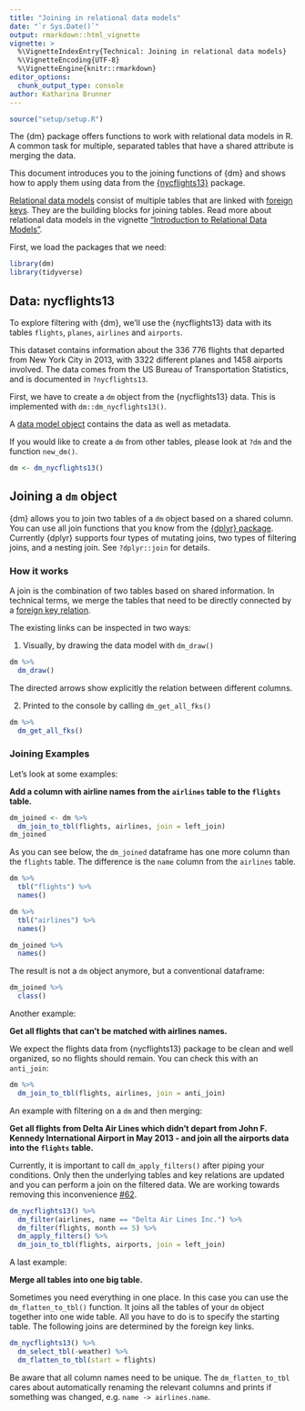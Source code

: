 ```yaml
---
title: "Joining in relational data models"
date: "`r Sys.Date()`"
output: rmarkdown::html_vignette
vignette: >
  %\VignetteIndexEntry{Technical: Joining in relational data models}
  %\VignetteEncoding{UTF-8}
  %\VignetteEngine{knitr::rmarkdown}
editor_options:
  chunk_output_type: console
author: Katharina Brunner
---
```



``````r
source("setup/setup.R")
``````

The {dm} package offers functions to work with relational data models in R.
A common task for multiple, separated tables that have a shared attribute is merging the data.

This document introduces you to the joining functions of {dm} and shows how to apply them using data from the [{nycflights13}](https://github.com/hadley/nycflights13) package.

[Relational data models](https://cynkra.github.io/dm/articles/howto-dm-theory#model) consist of multiple tables that are linked with [foreign keys](https://cynkra.github.io/dm/articles/howto-dm-theory#fk). They are the building blocks for joining tables.
Read more about relational data models in the vignette ["Introduction to Relational Data Models"](https://cynkra.github.io/dm/articles/howto-dm-theory).

First, we load the packages that we need:

```r
library(dm)
library(tidyverse)
```

## Data: nycflights13

To explore filtering with {dm}, we'll use the {nycflights13} data with its tables `flights`, `planes`, `airlines` and `airports`.

This dataset contains information about the 336 776 flights that departed from New York City in 2013, with 3322 different planes and 1458 airports involved.
The data comes from the US Bureau of Transportation Statistics, and is documented in `?nycflights13`.

First, we have to create a `dm` object from the {nycflights13} data.
This is implemented with `dm::dm_nycflights13()`.

A [data model object](https://cynkra.github.io/dm/articles/tech-dm-class.html#class-dm) contains the data as well as metadata.

If you would like to create a `dm` from other tables, please look at `?dm` and the function `new_dm()`.

```r
dm <- dm_nycflights13()
```

## Joining a `dm` object {#join}

{dm} allows you to join two tables of a `dm` object based on a shared column. You can use all join functions that you know from the [{dplyr} package](https://dplyr.tidyverse.org/reference/join.html).
Currently {dplyr} supports four types of mutating joins, two types of filtering joins, and a nesting join.
See `?dplyr::join` for details.

### How it works

A join is the combination of two tables based on shared information.
In technical terms, we merge the tables that need to be directly connected by a [foreign key relation](https://cynkra.github.io/dm/articles/howto-dm-theory#fk).

The existing links can be inspected in two ways:

1. Visually, by drawing the data model with `dm_draw()`

```r
dm %>%
  dm_draw()
```

The directed arrows show explicitly the relation between different columns.

2. Printed to the console by calling `dm_get_all_fks()`

```r
dm %>%
  dm_get_all_fks()
```

### Joining Examples

Let's look at some examples:

**Add a column with airline names from the `airlines` table to the `flights` table.**

```r
dm_joined <- dm %>%
  dm_join_to_tbl(flights, airlines, join = left_join)
dm_joined
```

As you can see below, the `dm_joined` dataframe has one more column than the `flights` table.
The difference is the `name` column from the `airlines` table.

```r
dm %>%
  tbl("flights") %>%
  names()

dm %>%
  tbl("airlines") %>%
  names()

dm_joined %>%
  names()
```

The result is not a `dm` object anymore, but a conventional dataframe:

```r
dm_joined %>%
  class()
```

Another example:

**Get all flights that can't be matched with airlines names.**

We expect the flights data from {nycflights13} package to be clean and well organized, so no flights should remain.
You can check this with an `anti_join`:

```r
dm %>%
  dm_join_to_tbl(flights, airlines, join = anti_join)
```

An example with filtering on a `dm` and then merging:

**Get all flights from Delta Air Lines which didn't depart from John F. Kennedy International Airport in May 2013 - and join all the airports data into the `flights` table.**

Currently, it is important to call `dm_apply_filters()` after piping your conditions.
Only then the underlying tables and key relations are updated and you can perform a join on the filtered data.
We are working towards removing this inconvenience [#62](https://github.com/cynkra/dm/issues/62).

```r
dm_nycflights13() %>%
  dm_filter(airlines, name == "Delta Air Lines Inc.") %>%
  dm_filter(flights, month == 5) %>%
  dm_apply_filters() %>%
  dm_join_to_tbl(flights, airports, join = left_join)
```

A last example:

**Merge all tables into one big table.**

Sometimes you need everything in one place.
In this case you can use the `dm_flatten_to_tbl()` function.
It joins all the tables of your `dm` object together into one wide table.
All you have to do is to specify the starting table.
The following joins are determined by the foreign key links.

```r
dm_nycflights13() %>%
  dm_select_tbl(-weather) %>%
  dm_flatten_to_tbl(start = flights)
```

Be aware that all column names need to be unique.
The `dm_flatten_to_tbl` cares about automatically renaming the relevant columns and prints if something was changed, e.g. `name -> airlines.name`.
